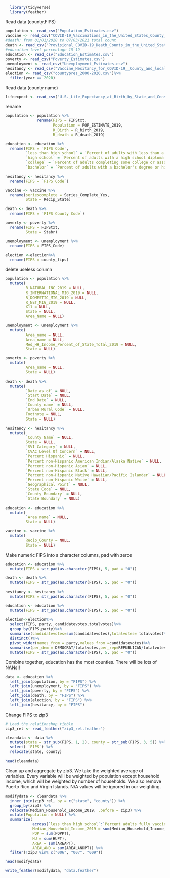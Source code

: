 ```r
  library(tidyverse)
  library(feather)
```

Read data (county,FIPS)


```r
population <- read_csv("Population_Estimates.csv")
vaccine <- read_csv("COVID-19_Vaccinations_in_the_United_States_County_data.gov.csv")
#death: from 01/01/2020 to 07/03/2021 total count
death <- read_csv("Provisional_COVID-19_Death_Counts_in_the_United_States_by_County.csv")
#education level percentage 15-19
education <- read_csv("Education_Estimates.csv")
poverty <- read_csv("Poverty_Estimates.csv")
unemployment <- read_csv("Unemployment_Estimates.csv")
hesitancy <- read_csv("Vaccine_Hesitancy_for_COVID-19__County_and_local_estimates.csv")
election <- read_csv("countypres_2000-2020.csv")%>%
  filter(year == 2020)
```

Read data (county name)
```r
lifeexpect <- read_csv("U.S._Life_Expectancy_at_Birth_by_State_and_Census_Tract_-_2010-2015.csv")
```


rename
```r
population <- population %>%
              rename(FIPS = FIPStxt,
                     Population = POP_ESTIMATE_2019,
                     R_Birth = R_birth_2019,
                     R_death = R_death_2019)

education <- education %>%
  rename(FIPS = `FIPS Code`,
         `less than high school` = `Percent of adults with less than a high school diploma, 2015-19`,
         `high school` = `Percent of adults with a high school diploma only, 2015-19` ,
         `college` = `Percent of adults completing some college or associate's degree, 2015-19`,
         `bachelor` = `Percent of adults with a bachelor's degree or higher, 2015-19`)

hesitancy <- hesitancy %>%
  rename(FIPS = `FIPS Code`)

vaccine <- vaccine %>%
  rename(seriescomplete = Series_Complete_Yes,
         State = Recip_State)

death <- death %>%
  rename(FIPS = `FIPS County Code`)

poverty <- poverty %>%
  rename(FIPS = FIPStxt,
         State = Stabr)

unemployment <- unemployment %>%
  rename(FIPS = FIPS_Code)

election <-election%>%
  rename(FIPS = county_fips)
```

delete useless column
```r
population <- population %>%
  mutate(
         R_NATURAL_INC_2019 = NULL,
         R_INTERNATIONAL_MIG_2019 = NULL,
         R_DOMESTIC_MIG_2019 = NULL,
         R_NET_MIG_2019 = NULL,
         X11 = NULL,
         State = NULL,
         Area_Name = NULL)

unemployment <- unemployment %>%
  mutate(
         Area_name = NULL,
         Area_name = NULL,
         Med_HH_Income_Percent_of_State_Total_2019 = NULL,
         State = NULL)

poverty <- poverty %>%
  mutate(
         Area_name = NULL,
         State = NULL)

death <- death %>%
  mutate(
         `Date as of` = NULL,
         `Start Date` = NULL,
         `End Date` = NULL,
         `County name` = NULL,
         `Urban Rural Code` = NULL,
         Footnote = NULL,
         State = NULL)

hesitancy <- hesitancy %>%
  mutate(
         `County Name` = NULL,
         State = NULL,
         `SVI Category` = NULL,
         `CVAC Level Of Concern` = NULL,
         `Percent Hispanic` = NULL,
         `Percent non-Hispanic American Indian/Alaska Native` = NULL,
         `Percent non-Hispanic Asian` = NULL,
         `Percent non-Hispanic Black` = NULL,
         `Percent non-Hispanic Native Hawaiian/Pacific Islander` = NULL,
         `Percent non-Hispanic White` = NULL,
         `Geographical Point` = NULL,
         `State Code` = NULL,
         `County Boundary` = NULL,
         `State Boundary` = NULL)

education <- education %>%
  mutate(
         `Area name` = NULL,
         State = NULL)

vaccine <- vaccine %>%
  mutate(
         Recip_County = NULL,
         State = NULL)

```

Make numeric FIPS into a character columns, pad with zeros
```r
education <- education %>%
  mutate(FIPS = str_pad(as.character(FIPS), 5, pad = "0"))

death <- death %>%
  mutate(FIPS = str_pad(as.character(FIPS), 5, pad = "0"))

hesitancy <- hesitancy %>%
  mutate(FIPS = str_pad(as.character(FIPS), 5, pad = "0"))

education <- education %>%
  mutate(FIPS = str_pad(as.character(FIPS), 5, pad = "0"))

election<-election%>%
  select(FIPS, party, candidatevotes,totalvotes)%>%
  group_by(FIPS,party)%>%
  summarise(candidatevotes=sum(candidatevotes),totalvotes= totalvotes)%>%
  distinct()%>%
  pivot_wider(names_from = party,values_from =candidatevotes)%>%
  summarise(per_dem = DEMOCRAT/totalvotes,per_rep=REPUBLICAN/totalvotes,per_other=OTHER/totalvotes,per_green=GREEN/totalvotes,per_lib=LIBERTARIAN/totalvotes) %>%
  mutate(FIPS = str_pad(as.character(FIPS), 5, pad = "0"))
```

Combine together, education has the most counties. There will be lots of NANs!!
```r
data <- education %>%
  left_join(population, by = "FIPS") %>%
  left_join(unemployment, by = "FIPS") %>%
  left_join(poverty, by = "FIPS") %>%
  left_join(death, by = "FIPS") %>%
  left_join(election, by = "FIPS") %>%
  left_join(hesitancy, by = "FIPS")
```

Change FIPS to zip3
```r
# Load the relationshop tibble
zip3_rel <- read_feather("zip3_rel.feather")
```

```r
cleandata <- data %>%
  mutate(state = str_sub(FIPS, 1, 2), county = str_sub(FIPS, 3, 5)) %>%
  select(-`FIPS`) %>%
  relocate(state, county)
```

```r
head(cleandata)
```

Clean up and aggregate by zip3. We take the weighted average of variables. Every variable will be weighted by population except household income, which will be weighted by number of households. We also remove Puerto Rico and Virgin Islands. N/A values will be ignored in our weighting.
```r
modifydata <- cleandata %>%
  inner_join(zip3_rel, by = c("state", "county")) %>%
  group_by(zip3) %>%
  relocate(Median_Household_Income_2019, .before = zip3) %>%
  mutate(Population = NULL) %>%
  summarize(
            across(`less than high school`:`Percent adults fully vaccinated against COVID-19 (as of 6/10/21).y`, ~ sum(.x * POPPT / sum(POPPT, na.rm = TRUE), na.rm = TRUE)),
            Median_Household_Income_2019 = sum(Median_Household_Income_2019 * HUPT / sum(HUPT, na.rm = TRUE), na.rm = TRUE),
            POP = sum(POPPT),
            HU = sum(HUPT),
            AREA = sum(AREAPT),
            AREALAND = sum(AREALANDPT)) %>%
  filter(!zip3 %in% c("006", "007", "009"))

```


```r
head(modifydata)
```

```r
write_feather(modifydata, "data.feather")
```

